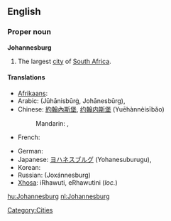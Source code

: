 ==English==

===Proper noun===
{{wikipedia}}
'''Johannesburg'''

# The largest [[city]] of [[South Africa]].

====Translations====
{{trans-top|a city in South Africa}}
* [[Afrikaans]]: {{t|af|Johannesburg}}
* Arabic: {{Arab|[[جوهانسبرغ]]}} (Jūhānisbūrġ, Johānesbūrg), {{t|ar|جوهانسبرغ|m|tr=juhanisbuurgh|sc=Arab}}
* Chinese: [[約翰內斯堡]], [[约翰内斯堡]] (Yuēhànnèisībǎo)
*: Mandarin: {{t|zh|約翰內斯堡|sc=Hani}}, {{t|zh|约翰内斯堡|tr=Yuēhànnèisībǎo|sc=Hani}}
* French: {{t-|fr|Johannesburg}}
{{trans-mid}}
* German: {{t|de|Johannesburg|n}}
* Japanese: [[ヨハネスブルグ]] (Yohanesuburugu), {{t|ja|ヨハネスブルグ|tr=Yohanesuburugu|sc=Jpan}}
* Korean: {{t|ko|요하네스버그|tr=Yohaneseubeogeu|sc=Kore}}
* Russian: {{t|ru|Йоханнесбург|m}} (Joxánnesburg)
* [[Xhosa]]: iRhawuti, eRhawutini (''loc.'')
{{trans-bottom}}

[[Category:Cities]]

[[hu:Johannesburg]]
[[nl:Johannesburg]]